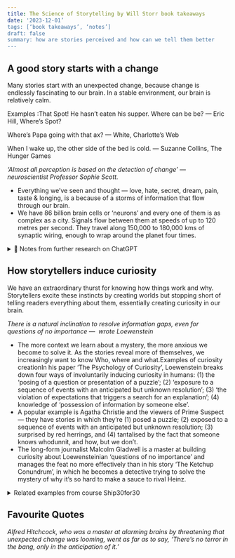 ```yaml
---
title: The Science of Storytelling by Will Storr book takeaways
date: '2023-12-01’
tags: [‘book takeaways’, ‘notes’]
draft: false
summary: how are stories perceived and how can we tell them better
---
```


## A good story starts with a change

Many stories start with an unexpected change, because change is endlessly fascinating to our brain. In a stable environment, our brain is relatively calm.

Examples :That Spot! He hasn’t eaten his supper. Where can be be? — Eric Hill, Where’s Spot?

Where’s Papa going with that ax? — White, Charlotte’s Web

When I wake up, the other side of the bed is cold. — Suzanne Collins, The Hunger Games

*‘Almost all perception is based on the detection of change’ — neuroscientist Professor Sophie Scott.*

* Everything we’ve seen and thought — love, hate, secret, dream, pain, taste & longing, is a because of a storms of information that flow through our brain.
* We have 86 billion brain cells or ‘neurons’ and every one of them is as complex as a city. Signals flow between them at speeds of up to 120 metres per second. They travel along 150,000 to 180,000 kms of synaptic wiring, enough to wrap around the planet four times.

<details>
<summary>🤖 Notes from further research on ChatGPT</summary>

However, it's important to note that not all stories need a dramatic change at the beginning to be effective; some genres, like literary fiction or certain character-driven narratives, might intentionally start slowly to build atmosphere, character depth, or thematic complexity.

1. Extensive World-Building Fantasy/Sci-Fi Novels: Some fantasy or science fiction novels begin with elaborate world-building, focusing on setting up the universe, its rules, and history rather than jumping into a plot-driven change. While this can be appealing to some readers, it can also be overwhelming or slow-paced for others. Example: A fictional fantasy novel that starts with several chapters describing the history of its world, its different races, and political systems, without introducing the main character's conflict or a significant change.
2. Slice-of-Life Stories: These narratives often focus on the mundane aspects of everyday life, without a significant change or dramatic event at the outset. They can be deeply insightful but might lack the immediate hook of more plot-driven stories. Example: A literary novel that begins with a detailed description of a character's routine day, exploring their thoughts and feelings without introducing a central conflict or change.
3. Some Classic Literature: Older novels, particularly from the 18th and 19th centuries, often start with lengthy expositions or background descriptions. Modern readers might find these beginnings slow compared to contemporary works that jump straight into action or change. Example: A classic novel that opens with long descriptions of a town, family lineage, or philosophical musings, delaying the introduction of the main plot or change.
4. Character Studies: Some stories focus primarily on character development, starting with detailed descriptions of a character's life, thoughts, and feelings, rather than a plot-driven change. Example: A character-driven novel that begins by exploring a protagonist's daily life and internal struggles in depth, without a clear external change or conflict driving the narrative.

In each of these cases, the lack of an initial, significant change can make it more challenging to immediately engage some readers or viewers, particularly those accustomed to fast-paced, plot-driven narratives. However, these storytelling approaches can also offer deep, rich experiences for audiences seeking more gradual narrative development, complex character exploration, or immersive world-building

</details>

## How storytellers induce curiosity

We have an extraordinary thurst for knowing how things work and why. Storytellers excite these instincts by creating worlds but stopping short of telling readers everything about them, essentially creating curiosity in our brain.

*There is a natural inclination to resolve information gaps, even for questions of no importance —  wrote Loewenstein*

* The more context we learn about a mystery, the more anxious we become to solve it. As the stories reveal more of themselves, we increasingly want to know Who, where and what.Examples of curiosity creationIn his paper ‘The Psychology of Curiosity’, Loewenstein breaks down four ways of involuntarily inducing curiosity in humans: (1) the ‘posing of a question or presentation of a puzzle’; (2) ‘exposure to a sequence of events with an anticipated but unknown resolution’; (3) ‘the violation of expectations that triggers a search for an explanation’; (4) knowledge of ‘possession of information by someone else’.
* A popular example is Agatha Christie and the viewers of Prime Suspect — they have stories in which they’re (1) posed a puzzle; (2) exposed to a sequence of events with an anticipated but unknown resolution; (3) surprised by red herrings, and (4) tantalised by the fact that someone knows whodunnit, and how, but we don’t.
* The long-form journalist Malcolm Gladwell is a master at building curiosity about Loewensteinian ‘questions of no importance’ and manages the feat no more effectively than in his story ‘The Ketchup Conundrum’, in which he becomes a detective trying to solve the mystery of why it’s so hard to make a sauce to rival Heinz.

<details>
<summary>Related examples from course Ship30for30</summary>

**How to write a good headline that induces curiosity:**

* If the answer to what your reader is reading is “..ok?”, then you have a problem. The headline should not leave readers guessing. It also shouldn't give away the full story or answer.

Examples :
* “3 worrying health trends that affect city dwellers, and how to reverse them in just 2 hours a week”
* “You're not really a business if you don't pay your people”
* “You Won't Believe She is Ten Years Old”

**The 1 chip rule**

Your job as a writer is to make your reader ‘eat the first chip’. They are then 10x more likely to eat the second one, and so on.

Examples :

* “3 Ways User-Centeredness Will Up Your Game as a Early Career Consultant”
* “After Trying Every Diet and Getting to 9% Body Fat, I Can Tell You, They Are All The Same”

</details>

## Favourite Quotes

*Alfred Hitchcock, who was a master at alarming brains by threatening that unexpected change was looming, went as far as to say, ‘There’s no terror in the bang, only in the anticipation of it.’‍*